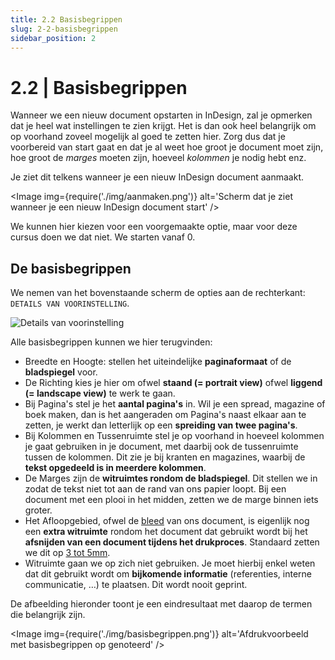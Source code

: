 ```yaml
---
title: 2.2 Basisbegrippen
slug: 2-2-basisbegrippen
sidebar_position: 2
---
```



# 2.2 | Basisbegrippen

Wanneer we een nieuw document opstarten in InDesign, zal je opmerken dat je heel wat instellingen te zien krijgt. Het is dan ook heel belangrijk om op voorhand zoveel mogelijk al goed te zetten hier. Zorg dus dat je voorbereid van start gaat en dat je al weet hoe groot je document moet zijn, hoe groot de *marges* moeten zijn, hoeveel *kolommen* je nodig hebt enz.

Je ziet dit telkens wanneer je een nieuw InDesign document aanmaakt.

<Image
  img={require('./img/aanmaken.png')}
  alt='Scherm dat je ziet wanneer je een nieuw InDesign document start'
/>

We kunnen hier kiezen voor een voorgemaakte optie, maar voor deze cursus doen we dat niet. We starten vanaf 0.

## De basisbegrippen

We nemen van het bovenstaande scherm de opties aan de rechterkant: `DETAILS VAN VOORINSTELLING`.

![Details van voorinstelling](./img/instellingen.png)

Alle basisbegrippen kunnen we hier terugvinden:

- <Highlight>Breedte</Highlight> en <Highlight>Hoogte</Highlight>: stellen het uiteindelijke <strong>paginaformaat</strong> of de <strong>bladspiegel</strong> voor.
- De <Highlight>Richting</Highlight> kies je hier om ofwel <strong>staand (= portrait view)</strong> ofwel <strong>liggend (= landscape view)</strong> te werk te gaan.
- Bij <Highlight>Pagina's</Highlight> stel je het <strong>aantal pagina's</strong> in. Wil je een spread, magazine of boek maken, dan is het aangeraden om <Highlight>Pagina's naast elkaar</Highlight> aan te zetten, je werkt dan letterlijk op een <strong>spreiding van twee pagina's</strong>.
- Bij <Highlight>Kolommen</Highlight> en <Highlight>Tussenruimte</Highlight> stel je op voorhand in hoeveel kolommen je gaat gebruiken in je document, met daarbij ook de tussenruimte tussen de kolommen. Dit zie je bij kranten en magazines, waarbij de <strong>tekst opgedeeld is in meerdere kolommen</strong>.
- De <Highlight>Marges</Highlight> zijn de <strong>witruimtes rondom de bladspiegel</strong>. Dit stellen we in zodat de tekst niet tot aan de rand van ons papier loopt. Bij een document met een plooi in het midden, zetten we de marge binnen iets groter.
- Het <Highlight>Afloopgebied</Highlight>, ofwel de <ins>bleed</ins> van ons document, is eigenlijk nog een <strong>extra witruimte</strong> rondom het document dat gebruikt wordt bij het <strong>afsnijden van een document tijdens het drukproces</strong>. Standaard zetten we dit op <ins>3 tot 5mm</ins>.
- <Highlight>Witruimte</Highlight> gaan we op zich niet gebruiken. Je moet hierbij enkel weten dat dit gebruikt wordt om <strong>bijkomende informatie</strong> (referenties, interne communicatie, …) te plaatsen. Dit wordt nooit geprint.

De afbeelding hieronder toont je een eindresultaat met daarop de termen die belangrijk zijn.

<Image
  img={require('./img/basisbegrippen.png')}
  alt='Afdrukvoorbeeld met basisbegrippen op genoteerd'
/>